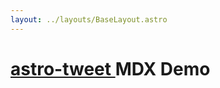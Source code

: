 ```yaml
---
layout: ../layouts/BaseLayout.astro
---
```



<h1>
  <a
    class="dark:text-pink-500 light:text-blue-700"
    href="https://github.com/tsriram/astro-tweet"
    target="_blank"
  >
    astro-tweet
  </a>
  MDX Demo
</h1>

<AstroTweet id="1713443573168034170" />
